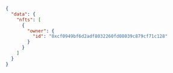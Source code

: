 ```json
{
  "data": {
    "nfts": [
      {
        "owner": {
          "id": "0xcf0949bf6d2adf8032260fd08039c879cf71c128"
        }
      }
    ]
  }
}
```